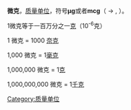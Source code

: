 {{noteTA|G1=Unit}}
'''微克'''，[[质量单位|质量单位]]，符号'''μg'''或者'''mcg'''（{{Lang-fr|microgramme}} → {{lang-en-gb|microgramme}}, {{Lang-en-us|microgram}}）。

1微克等于一百万分之一[[克|克]]（10<sup>-6</sup>克）

1 微克 = 1000 [[奈克|奈克]]

1,000 微克 = 1[[毫克|毫克]]

1,000,000 微克 = 1[[克|克]]

1,000,000,000 微克 = 1[[千克|千克]]

{{质量单位}}

[[Category:质量单位|Category:质量单位]]
